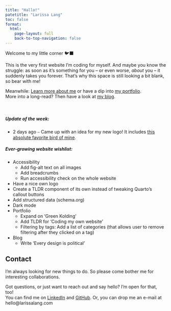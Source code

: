 ```yaml
---
title: "Hallo!"
patetitle: "Larissa Lang"
toc: false
format:
  html: 
    page-layout: full
    back-to-top-navigation: false
---
```


<!--
<style>
  body {
  background-image: url("assets/img/IMG_1714.jpg")  ;
  background-size: cover;
  background-repeat: no-repeat;
}
</style>
-->

:::: {.grid #hero-home}
::: {.g-col-12 .text-medium}
[Welcome to my little corner 🐦‍⬛]{.text-large} 

This is the very first website I'm coding for myself. And maybe you know the struggle: as soon as it's something for you – or even worse, *about* you – it suddenly takes you forever. That's why this space is still looking a bit blank, so bear with me!

Meanwhile:
[Learn more about me](about/index.qmd) or have a dip into [my portfolio](portfolio/index.qmd).<br>
More into a long-read? Then have a look at [my blog](blog/index.qmd). <br><br><br>
:::
::::

:::: {.grid #updates-home}
::: {.g-col-12 .g-col-md-6 .emphasize-card #updateoftheweek}
##### Update of the week:
- 2 days ago ⎯ Came up with an idea for my new logo! It includes [this absolute favorite bird of mine](https://ebird.org/species/hoared/).
:::

:::{.g-col-12 .g-col-md-6 .emphasize-card #wishlist}
##### Ever-growing website wishlist:
- Accessibility
  - Add fig-alt text on all images
  - Add breadcrumbs
  - Run accessibility check on the whole website
- Have a nice own logo
- Create a TLDR component of its own instead of tweaking Quarto's callout buttons
- Add structured data (schema.org)
- Dark mode
- Portfolio
  - Expand on 'Green Kolding'
  - Add TLDR for 'Coding my own website'
  - Filtering by tags: Add a list of categories (that allows user to remove filtering after they clicked on a tag)
- Blog
  - Write 'Every design is political'

:::
::::

:::: {#about-contact}
## Contact <iconify-icon icon="fa-solid:certificate" id="contact-certificate" width="0.75em"></iconify-icon>
I’m always looking for new things to do. So please come bother me for interesting collaborations.

Got questions, or just want to reach out and say hello? I'm open for that, too! <br>
You can find me on <iconify-icon icon="ph:linkedin-logo-light" id="contact-linkedin" width="1.6em"></iconify-icon> [LinkedIn](https://www.linkedin.com/in/larissalang/) and <iconify-icon icon="ph:github-logo-light" id="contact-github" width="1.4em"></iconify-icon> [GitHub](https://github.com/lalarus).
Or, you can drop me an e-mail at [hello@larissalang.com]{.bolder}
::::



<!--
<video id="myvideo" class="column-screen" autoplay loop width="15%">
  <source src="assets/website-texture.mp4" type="video/mp4">
  <source src="movie.ogg" type="video/ogg">
  Your browser does not support the video tag.
</video>
-->



<!--
[Learn more about me &#x2197;](about.qmd){.btn .btn-outline-primary .btn-lg .btn role="button"}
-->